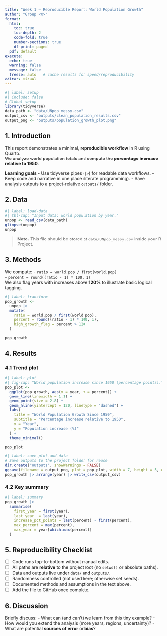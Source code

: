 ```yaml
---
title: "Week 1 — Reproducible Report: World Population Growth"
author: "Group <X>"
format:
  html:
    toc: true
    toc-depth: 2
    code-fold: true
    number-sections: true
    df-print: paged
  pdf: default
execute:
  echo: true
  warning: false
  message: false
  freeze: auto   # cache results for speed/reproducibility
editor: visual
---
```


```r
#| label: setup
#| include: false
# Global setup
library(tidyverse)
data_path <- "data/UNpop_messy.csv"
output_csv <- "outputs/clean_population_results.csv"
output_png <- "outputs/population_growth_plot.png"
```

## 1. Introduction

This report demonstrates a minimal, **reproducible workflow** in R using Quarto.\
We analyze world population totals and compute the **percentage increase relative to 1950**.

**Learning goals** - Use tidyverse pipes (`|>`) for readable data workflows. - Keep code and narrative in one place (literate programming). - Save analysis outputs to a project-relative `outputs/` folder.

## 2. Data

```r
#| label: load-data
#| tbl-cap: "Input data: world population by year."
unpop <- read_csv(data_path)
glimpse(unpop)
unpop
```

> **Note.** This file should be stored at `data/UNpop_messy.csv` inside your R Project.

## 3. Methods

We compute: - `ratio = world.pop / first(world.pop)`\
- `percent = round((ratio - 1) * 100, 1)`\
We also flag years with increases above **120%** to illustrate basic logical tagging.

```r
#| label: transform
pop_growth <-
  unpop |>
  mutate(
    ratio = world.pop / first(world.pop),
    percent = round((ratio - 1) * 100, 1),
    high_growth_flag = percent > 120
  )

pop_growth
```

## 4. Results

### 4.1 Trend plot

```r
#| label: plot
#| fig-cap: "World population increase since 1950 (percentage points)."
pop_plot <-
  ggplot(pop_growth, aes(x = year, y = percent)) +
  geom_line(linewidth = 1.1) +
  geom_point(size = 2.8) +
  geom_hline(yintercept = 120, linetype = "dashed") +
  labs(
    title = "World Population Growth Since 1950",
    subtitle = "Percentage increase relative to 1950",
    x = "Year",
    y = "Population increase (%)"
  ) +
  theme_minimal()

pop_plot
```

```r
#| label: save-plot-and-data
# Save outputs to the project folder for reuse
dir.create("outputs", showWarnings = FALSE)
ggsave(filename = output_png, plot = pop_plot, width = 7, height = 5, dpi = 300)
pop_growth |> arrange(year) |> write_csv(output_csv)
```

### 4.2 Key summary

```r
#| label: summary
pop_growth |>
  summarise(
    first_year = first(year),
    last_year  = last(year),
    increase_pct_points = last(percent) - first(percent),
    max_percent = max(percent),
    max_year = year[which.max(percent)]
  )
```

## 5. Reproducibility Checklist

-   [ ] Code runs top-to-bottom without manual edits.\
-   [ ] All paths are **relative** to the project root (no `setwd()` or absolute paths).\
-   [ ] Data and outputs live under `data/` and `outputs/`.\
-   [ ] Randomness controlled (not used here; otherwise set seeds).\
-   [ ] Documented methods and assumptions in the text above.\
-   [ ] Add the file to GitHub once complete.

## 6. Discussion

Briefly discuss: - What can (and can’t) we learn from this tiny example? - How would you extend the analysis (more years, regions, uncertainty)? - What are potential **sources of error** or **bias**?

